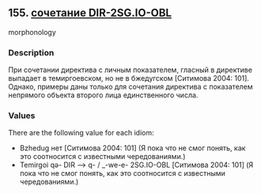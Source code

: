 ## 155. <a href =  'https://agricolamz.github.io/The_Circassian_Isoglosses_Database/155.html' target='_blank'>сочетание DIR-2SG.IO-OBL</a>
morphonology

### Description

При сочетании директива с личным показателем, гласный в директиве выпадает в темиргоевском, но не в бжедугском [Ситимова 2004: 101]. Однако, примеры даны только для сочетания директива с показателем непрямого объекта второго лица единственного числа.

### Values
There are the following value for each idiom:

* Bzhedug  нет [Ситимова 2004: 101] (Я пока что не смог понять, как это соотносится с известными чередованиями.)
* Temirgoi  qə- DIR —> q- / _-we-e- 2SG.IO-OBL [Ситимова 2004: 101] (Я пока что не смог понять, как это соотносится с известными чередованиями.)

